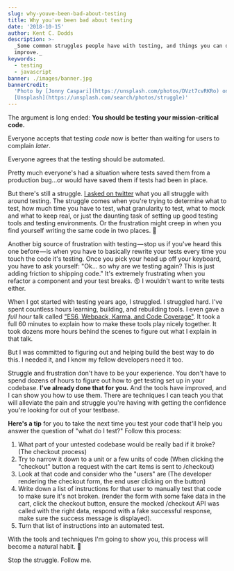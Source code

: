 ```yaml
---
slug: why-youve-been-bad-about-testing
title: Why you've been bad about testing
date: '2018-10-15'
author: Kent C. Dodds
description: >-
  _Some common struggles people have with testing, and things you can do to
  improve._
keywords:
  - testing
  - javascript
banner: ./images/banner.jpg
bannerCredit:
  'Photo by [Jonny Caspari](https://unsplash.com/photos/DVzt7cvRKRo) on
  [Unsplash](https://unsplash.com/search/photos/struggle)'
---
```


The argument is long ended: **You should be testing your mission-critical
code.**

Everyone accepts that testing _code_ now is better than waiting for users to
complain _later_.

Everyone agrees that the testing should be automated.

Pretty much everyone's had a situation where tests saved them from a production
bug...or would have saved them if tests had been in place.

But there's still a struggle.
[I asked on twitter](https://twitter.com/kentcdodds/status/1048645068616163328)
what you all struggle with around testing. The struggle comes when you're trying
to determine what to test, how much time you have to test, what granularity to
test, what to mock and what to keep real, or just the daunting task of setting
up good testing tools and testing environments. Or the frustration might creep
in when you find yourself writing the same code in two places. 🤪

Another big source of frustration with testing — stop us if you've heard this
one before — is when you have to basically rewrite your tests every time you
touch the code it's testing. Once you pick your head up off your keyboard, you
have to ask yourself: "Ok... so why are we testing again? This is just adding
friction to shipping code." It's extremely frustrating when you refactor a
component and your test breaks. 😡 I wouldn't want to write tests either.

When I got started with testing years ago, I struggled. I struggled hard. I've
spent countless hours learning, building, and rebuilding tools. I even gave a
_full hour_ talk called
["ES6, Webpack, Karma, and Code Coverage"](/talks/#es6-webpack-karma-and-code-coverage).
It took a full 60 minutes to explain how to make these tools play nicely
together. It took dozens more hours behind the scenes to figure out what I
explain in that talk.

But I was committed to figuring out and helping build the best way to do this. I
needed it, and I know my fellow developers need it too.

Struggle and frustration don't have to be your experience. You don't have to
spend dozens of hours to figure out how to get testing set up in your codebase.
**I've already done that for you.** And the tools have improved, and I can show
you how to use them. There are techniques I can teach you that will alleviate
the pain and struggle you're having with getting the confidence you're looking
for out of your testbase.

**Here's a tip** for you to take the next time you test your code that'll help
you answer the question of "what do I test?" Follow this process:

1.  What part of your untested codebase would be really bad if it broke? (The
    checkout process)
2.  Try to narrow it down to a unit or a few units of code (When clicking the
    "checkout" button a request with the cart items is sent to /checkout)
3.  Look at that code and consider who the "users" are (The developer rendering
    the checkout form, the end user clicking on the button)
4.  Write down a list of instructions for that user to manually test that code
    to make sure it's not broken. (render the form with some fake data in the
    cart, click the checkout button, ensure the mocked /checkout API was called
    with the right data, respond with a fake successful response, make sure the
    success message is displayed).
5.  Turn that list of instructions into an automated test.

With the tools and techniques I'm going to show you, this process will become a
natural habit. 💯

Stop the struggle. Follow me.
